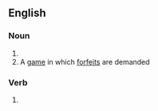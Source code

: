 ==English==

===Noun===
{{head|en|noun plural form}}

# {{plural of|forfeit|lang=en}}
# A [[game]] in which [[forfeit]]s are demanded

===Verb===
{{head|en|verb form}}

# {{en-third-person singular of|forfeit}}